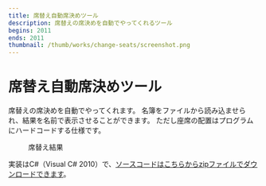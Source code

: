 ```yaml
---
title: 席替え自動席決めツール
description: 席替えの席決めを自動でやってくれるツール
begins: 2011
ends: 2011
thumbnail: /thumb/works/change-seats/screenshot.png
---
```


# 席替え自動席決めツール
席替えの席決めを自動でやってくれます。
名簿をファイルから読み込ませられ、結果を名前で表示させることができます。
ただし座席の配置はプログラムにハードコードする仕様です。
<figure>
  <RemoteImage src="/thumb/works/change-seats/screenshot.png" width="512" height="300" alt="席決めの結果、画面に誰がどの席に決まったのかが表示されています。" />
  <figcaption>席替え結果</figcaption>
</figure>
実装はC#（Visual C# 2010）で、<a href="https://img.nahcnuj.work/works/change-seats/change-seats_src.zip" target="_blank">ソースコードはこちらからzipファイルでダウンロードできます</a>。

